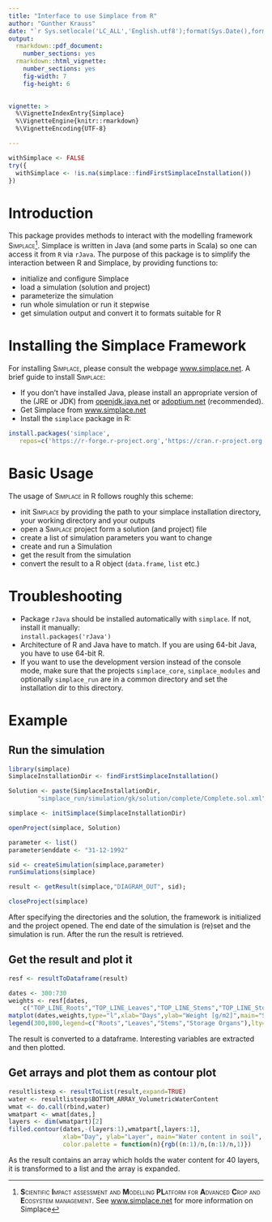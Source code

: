 ```yaml
---
title: "Interface to use Simplace from R"
author: "Gunther Krauss"
date: "`r Sys.setlocale('LC_ALL','English.utf8');format(Sys.Date(),format='%B %d, %Y')`"
output: 
  rmarkdown::pdf_document: 
    number_sections: yes
  rmarkdown::html_vignette:
    number_sections: yes
    fig-width: 7
    fig-height: 6
  

vignette: >
  %\VignetteIndexEntry{Simplace}
  %\VignetteEngine{knitr::rmarkdown}
  %\VignetteEncoding{UTF-8}

---
```


```r
withSimplace <- FALSE
try({
  withSimplace <- !is.na(simplace::findFirstSimplaceInstallation())
})
```

# Introduction
This package provides methods to interact with the modelling framework <span style="font-variant:small-caps;">Simplace</span>^[
**S**<span style="font-variant:small-caps;">cientific</span> 
**I**<span style="font-variant:small-caps;">mpact assessment and</span> 
**M**<span style="font-variant:small-caps;">odelling</span>
**PL**<span style="font-variant:small-caps;">atform for</span> 
**A**<span style="font-variant:small-caps;">dvanced</span> 
**C**<span style="font-variant:small-caps;">rop and</span> 
**E**<span style="font-variant:small-caps;">cosystem management</span>. 
See [www.simplace.net](https://www.simplace.net/) for more information on Simplace]. Simplace is written in Java (and some parts in Scala) so one can access it from `R` via `rJava`. The purpose of this package is to simplify the interaction between R and Simplace, by providing functions to:

- initialize and configure Simplace
- load a simulation (solution and project)
- parameterize the simulation
- run whole simulation or run it stepwise
- get simulation output and convert it to formats suitable for R


# Installing the Simplace Framework
For installing <span style="font-variant:small-caps;">Simplace</span>, please consult the webpage [www.simplace.net](https://www.simplace.net/).
A brief guide to install <span style="font-variant:small-caps;">Simplace</span>:

- If you don't have installed Java, please install an appropriate version of the (JRE or JDK) from [openjdk.java.net](https://openjdk.java.net/) or [adoptium.net](https://adoptium.net) (recommended).
- Get Simplace from [www.simplace.net](https://www.simplace.net/)
- Install the `simplace` package in R:  

```r
install.packages('simplace', 
   repos=c('https://r-forge.r-project.org','https://cran.r-project.org'))
```


# Basic Usage

The usage of <span style="font-variant:small-caps;">Simplace</span> in R follows roughly this scheme:

- init <span style="font-variant:small-caps;">Simplace</span> by providing the path to your simplace installation directory, your working directory and your outputs
- open a <span style="font-variant:small-caps;">Simplace</span> project form a solution (and project) file
- create a list of simulation parameters you want to change
- create and run a Simulation
- get the result from the simulation
- convert the result to a R object (`data.frame`, `list` etc.)


# Troubleshooting

- Package `rJava` should be installed automatically with `simplace`. If not, install it manually:  
`install.packages('rJava')`
- Architecture of R and Java have to match. If you are using 64-bit Java, you have to use 64-bit R.
- If you want to use the development version instead of the console mode, make sure that the projects `simplace_core`, `simplace_modules` and optionally `simplace_run`  are in a common directory and set the installation dir to this directory.

# Example

## Run the simulation

```r
library(simplace)
SimplaceInstallationDir <- findFirstSimplaceInstallation()

Solution <- paste(SimplaceInstallationDir,
        "simplace_run/simulation/gk/solution/complete/Complete.sol.xml",sep="")

simplace <- initSimplace(SimplaceInstallationDir)

openProject(simplace, Solution)

parameter <- list()
parameter$enddate <- "31-12-1992"

sid <- createSimulation(simplace,parameter)
runSimulations(simplace)

result <- getResult(simplace,"DIAGRAM_OUT", sid);

closeProject(simplace)
```

After specifying the directories and the solution, the framework is initialized and the project opened. The end date of the simulation is (re)set and the simulation is run. After the run the result is retrieved.

\newpage

## Get the result and plot it

```r
resf <- resultToDataframe(result)

dates <- 300:730
weights <- resf[dates,
    c("TOP_LINE_Roots","TOP_LINE_Leaves","TOP_LINE_Stems","TOP_LINE_StorageOrgans")]
matplot(dates,weights,type="l",xlab="Days",ylab="Weight [g/m2]",main="Simulated Biomass")
legend(300,800,legend=c("Roots","Leaves","Stems","Storage Organs"),lty=1:4,col=1:4)

```

The result is converted to a dataframe. Interesting variables are extracted and then plotted.


\newpage

## Get arrays and plot them as contour plot


```r
resultlistexp <- resultToList(result,expand=TRUE)
water <- resultlistexp$BOTTOM_ARRAY_VolumetricWaterContent
wmat <- do.call(rbind,water)
wmatpart <- wmat[dates,]
layers <- dim(wmatpart)[2]
filled.contour(dates,-(layers:1),wmatpart[,layers:1],
               xlab="Day", ylab="Layer", main="Water content in soil",
               color.palette = function(n){rgb((n:1)/n,(n:1)/n,1)})

```


As the result contains an array which holds the water content for 40 layers, it is transformed to a list and the array is expanded.


\newpage
\tableofcontents
